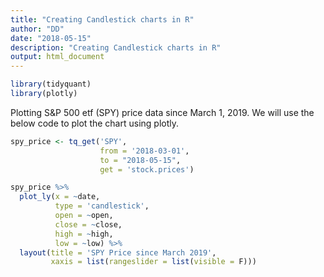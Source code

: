 ```yaml
---
title: "Creating Candlestick charts in R"
author: "DD"
date: "2018-05-15"
description: "Creating Candlestick charts in R"
output: html_document
---
```


```r

library(tidyquant)
library(plotly)
```

Plotting S&P 500 etf (SPY) price data since March 1, 2019. We will use the below code to plot the chart using plotly.

```r

spy_price <- tq_get('SPY',
                    from = '2018-03-01',
                    to = "2018-05-15",
                    get = 'stock.prices')

spy_price %>%
  plot_ly(x = ~date,
          type = 'candlestick',
          open = ~open,
          close = ~close,
          high = ~high,
          low = ~low) %>%
  layout(title = 'SPY Price since March 2019',
         xaxis = list(rangeslider = list(visible = F)))



```

